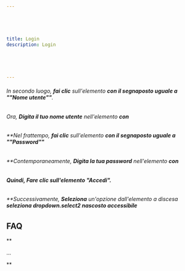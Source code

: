 ```yaml
---





title: Login
description: Login





---
```

###### In secondo luogo\, **fai clic** sull\'elemento **con il segnaposto uguale a \"\"Nome utente\"\"**\.

###### Ora\, **Digita il tuo nome utente** nell\'elemento **con**

###### \*\*Nel frattempo\, **fai clic** sull\'elemento **con il segnaposto uguale a \"\"Password\"\"**

###### \*\*Contemporaneamente\, **Digita la tua password** nell\'elemento **con**

###### **Quindi\, Fare clic sull\'elemento \"Accedi\"\.**

###### \*\*Successivamente\, **Seleziona** un\'opzione dall\'elemento a discesa **seleziona dropdown\.select2 nascosto accessibile**

## **FAQ**

\*\*

\.\.\.

\*\*